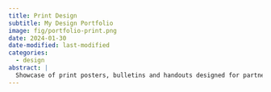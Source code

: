 ```yaml
---
title: Print Design
subtitle: My Design Portfolio
image: fig/portfolio-print.png
date: 2024-01-30
date-modified: last-modified
categories:
  - design
abstract: |
  Showcase of print posters, bulletins and handouts designed for partners and clients.
---
```

